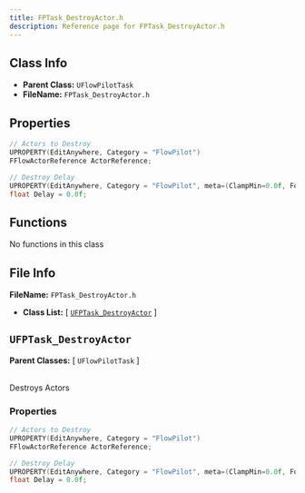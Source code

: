 ```yaml
---
title: FPTask_DestroyActor.h
description: Reference page for FPTask_DestroyActor.h
---
```


## Class Info
- __Parent Class:__ `UFlowPilotTask`
- __FileName:__ `FPTask_DestroyActor.h`

## Properties

```cpp
// Actors to Destroy
UPROPERTY(EditAnywhere, Category = "FlowPilot")
FFlowActorReference ActorReference;

// Destroy Delay
UPROPERTY(EditAnywhere, Category = "FlowPilot", meta=(ClampMin=0.0f, ForceUnits="Seconds"))
float Delay = 0.0f;

```

## Functions

No functions in this class

## File Info

__FileName:__ `FPTask_DestroyActor.h`
- __Class List:__ 
[ [`UFPTask_DestroyActor`](#UFPTask_DestroyActor) ]


## `UFPTask_DestroyActor` 


__Parent Classes:__
[ `UFlowPilotTask` ]

 \
Destroys Actors 

### Properties

```cpp
// Actors to Destroy 
UPROPERTY(EditAnywhere, Category = "FlowPilot")
FFlowActorReference ActorReference;

// Destroy Delay 
UPROPERTY(EditAnywhere, Category = "FlowPilot", meta=(ClampMin=0.0f, ForceUnits="Seconds"))
float Delay = 0.0f;

```
